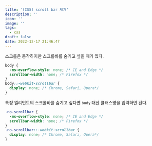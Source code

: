 ```yaml
---
title: '(CSS) scroll bar 제거'
description: ''
icon: ''
image: ''
tags:
  - css
draft: false
date: 2022-12-17 21:46:47
---
```


스크롤은 동작하지만 스크롤바를 숨기고 싶을 때가 있다.

```css
body {
  -ms-overflow-style: none; /* IE and Edge */
  scrollbar-width: none; /* Firefox */
}
body::-webkit-scrollbar {
  display: none; /* Chrome, Safari, Opera*/
}
```

특정 엘리먼트의 스크롤바를 숨기고 싶다면 `body` 대신 클래스명을 입력하면 된다.

```css
.no-scrollbar {
  -ms-overflow-style: none; /* IE and Edge */
  scrollbar-width: none; /* Firefox */
}
.no-scrollbar::-webkit-scrollbar {
  display: none; /* Chrome, Safari, Opera*/
}
```
